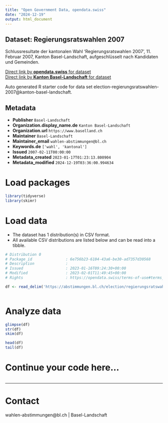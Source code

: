 ```yaml
---
title: "Open Government Data, opendata.swiss"
date: "2024-12-19"
output: html_document
---
```


## Dataset: Regierungsratswahlen 2007

Schlussresultate der kantonalen Wahl 'Regierungsratswahlen 2007', 11. Februar 2007, Kanton Basel-Landschaft, aufgeschlüsselt nach Kandidaten und Gemeinden.

[Direct link by **opendata.swiss** for dataset](https://opendata.swiss/de/dataset/regierungsratswahlen-2007)<br>
[Direct link by **Kanton Basel-Landschaft** for dataset](https://abstimmungen.bl.ch/election/regierungsratswahlen-2007/data)

Auto generated R starter code for data set election-regierungsratswahlen-2007@kanton-basel-landschaft.

## Metadata

- **Publisher** `Basel-Landschaft`
- **Organization.display_name.de** `Kanton Basel-Landschaft`
- **Organization.url** `https://www.baselland.ch`
- **Maintainer** `Basel-Landschaft`
- **Maintainer_email** `wahlen-abstimmungen@bl.ch`
- **Keywords.de** `['wahl', 'kantonal']`
- **Issued** `2007-02-11T00:00:00`
- **Metadata_created** `2023-01-17T01:23:13.800904`
- **Metadata_modified** `2024-12-19T03:36:00.994634`


# Load packages

```r

library(tidyverse)
library(skimr)

```

# Load data

-   The dataset has 1 distribution(s) in CSV format.
-   All available CSV distributions are listed below and can be read into a tibble.

```r

# Distribution 0
# Package_id               : 6e756b23-6104-43a6-be30-ad7357d30568
# Description              : 
# Issued                   : 2023-01-16T09:24:30+00:00
# Modified                 : 2023-02-01T11:49:45+00:00
# Rights                   : https://opendata.swiss/terms-of-use#terms_by

df <- read_delim('https://abstimmungen.bl.ch/election/regierungsratswahlen-2007/data-csv')



```

# Analyze data

```r

glimpse(df)
str(df)
skim(df)

head(df)
tail(df)

```

# Continue your code here...

```r

```

------------------------------------------------------------------------

# Contact

wahlen-abstimmungen@bl.ch | Basel-Landschaft
